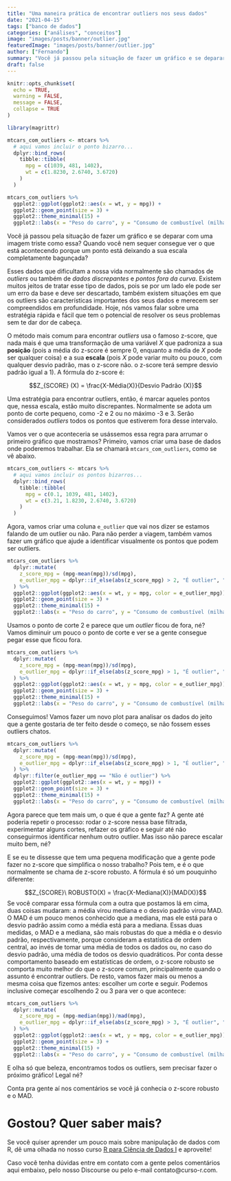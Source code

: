 ```yaml
---
title: "Uma maneira prática de encontrar outliers nos seus dados"
date: "2021-04-15"
tags: ["banco de dados"]
categories: ["análises", "conceitos"]
image: "images/posts/banner/outlier.jpg"
featuredImage: "images/posts/banner/outlier.jpg"
author: ["Fernando"]
summary: "Você já passou pela situação de fazer um gráfico e se deparar com um monte de pontos bizarros? Quando você nem seguer consegue ver o que está acontecendo porque um ponto está deixando a sua escala completamente bagunçada? Hoje, nós vamos falar sobre uma estratégia rápida e fácil que tem o potencial de te ajudar a encontrar todos os seus outliers sem ter dor de cabeça. "
draft: false
---
```


```r
knitr::opts_chunk$set(
  echo = TRUE,
  warning = FALSE, 
  message = FALSE, 
  collapse = TRUE
)
```

```r
library(magrittr)

mtcars_com_outliers <- mtcars %>% 
  # aqui vamos incluir o ponto bizarro...
  dplyr::bind_rows(
    tibble::tibble(
      mpg = c(1039, 481, 1402),
      wt = c(1.8230, 2.6740, 3.6720)
    )
  ) 

mtcars_com_outliers %>% 
  ggplot2::ggplot(ggplot2::aes(x = wt, y = mpg)) +
  ggplot2::geom_point(size = 3) +
  ggplot2::theme_minimal(15) +
  ggplot2::labs(x = "Peso do carro", y = "Consumo de combustível (milhas/galão)")
```


Você já passou pela situação de fazer um gráfico e se deparar com uma imagem triste como essa? Quando você nem sequer consegue ver o que está acontecendo porque um ponto está deixando a sua escala completamente bagunçada?

Esses dados que dificultam a nossa vida normalmente são chamados de _outliers_ ou também de _dados discrepantes_ e _pontos fora da curva_. Existem muitos jeitos de tratar esse tipo de dados, pois se por um lado ele pode ser um erro da base e deve ser descartado, também existem situações em que os outliers são características importantes dos seus dados e merecem ser compreendidos em profundidade. Hoje, nós vamos falar sobre uma estratégia rápida e fácil que tem o potencial de resolver os seus problemas sem te dar dor de cabeça. 

O método mais comum para encontrar _outliers_ usa o famoso z-score, que nada mais é que uma transformação de uma variável $X$ que padroniza a sua **posição** (pois a média do z-score é sempre 0, enquanto a média de $X$ pode ser qualquer coisa) e a sua **escala** (pois $X$ pode variar muito ou pouco, com qualquer desvio padrão, mas o z-score não. o z-score terá sempre desvio padrão igual a 1). A fórmula do z-score é:

$$Z_{SCORE} (X) = \frac{X-Média(X)}{Desvio Padrão (X)}$$

Uma estratégia para encontrar outliers, então, é marcar aqueles pontos que, nessa escala, estão muito discrepantes. Normalmente se adota um ponto de corte pequeno, como -2 e 2 ou no máximo -3 e 3. Serão considerados _outliers_ todos os pontos que estiverem fora desse intervalo.

Vamos ver o que aconteceria se usássemos essa regra para arrumar o primeiro gráfico que mostramos? Primeiro, vamos criar uma base de dados onde poderemos trabalhar. Ela se chamará `mtcars_com_outliers`, como se vê abaixo.

```r

mtcars_com_outliers <- mtcars %>% 
  # aqui vamos incluir os pontos bizarros...
  dplyr::bind_rows(
    tibble::tibble(
      mpg = c(0.1, 1039, 481, 1402),
      wt = c(3.21, 1.8230, 2.6740, 3.6720)
    )
  ) 

```

Agora, vamos criar uma coluna `e_outlier` que vai nos dizer se estamos falando de um outlier ou não. Para não perder a viagem, também vamos fazer um gráfico que ajude a identificar visualmente os pontos que podem ser outliers.

```r
mtcars_com_outliers %>% 
  dplyr::mutate(
    z_score_mpg = (mpg-mean(mpg))/sd(mpg),
    e_outlier_mpg = dplyr::if_else(abs(z_score_mpg) > 2, "É outlier", "Não é outlier")
  ) %>% 
  ggplot2::ggplot(ggplot2::aes(x = wt, y = mpg, color = e_outlier_mpg)) +
  ggplot2::geom_point(size = 3) +
  ggplot2::theme_minimal(15) +
  ggplot2::labs(x = "Peso do carro", y = "Consumo de combustível (milhas/galão)", color = "")
```

Usamos o ponto de corte 2 e parece que um _outlier_ ficou de fora, né? Vamos diminuir um pouco o ponto de corte e ver se a gente consegue pegar esse que ficou fora.

```r
mtcars_com_outliers %>% 
  dplyr::mutate(
    z_score_mpg = (mpg-mean(mpg))/sd(mpg),
    e_outlier_mpg = dplyr::if_else(abs(z_score_mpg) > 1, "É outlier", "Não é outlier")
  ) %>% 
  ggplot2::ggplot(ggplot2::aes(x = wt, y = mpg, color = e_outlier_mpg)) +
  ggplot2::geom_point(size = 3) +
  ggplot2::theme_minimal(15) +
  ggplot2::labs(x = "Peso do carro", y = "Consumo de combustível (milhas/galão)", color = "")
```

Conseguimos! Vamos fazer um novo plot para analisar os dados do jeito que a gente gostaria de ter feito desde o começo, se não fossem esses outliers chatos.

```r
mtcars_com_outliers %>% 
  dplyr::mutate(
    z_score_mpg = (mpg-mean(mpg))/sd(mpg),
    e_outlier_mpg = dplyr::if_else(abs(z_score_mpg) > 1, "É outlier", "Não é outlier")
  ) %>% 
  dplyr::filter(e_outlier_mpg == "Não é outlier") %>% 
  ggplot2::ggplot(ggplot2::aes(x = wt, y = mpg)) +
  ggplot2::geom_point(size = 3) +
  ggplot2::theme_minimal(15) +
  ggplot2::labs(x = "Peso do carro", y = "Consumo de combustível (milhas/galão)", color = "")
```

Agora parece que tem mais um, o que é que a gente faz? A gente até poderia repetir o processo: rodar o z-score nessa base filtrada, experimentar alguns cortes, refazer os gráfico e seguir até não conseguirmos identificar nenhum outro outlier. Mas isso não parece escalar muito bem, né? 

E se eu te dissesse que tem uma pequena modificação que a gente pode fazer no z-score que simplifica o nosso trabalho? Pois tem, e é o que normalmente se chama de z-score robusto. A fórmula é só um pouquinho diferente:

$$Z_{SCORE}\ ROBUSTO(X) = \frac{X-Mediana(X)}{MAD(X)}$$
Se você comparar essa fórmula com a outra que postamos lá em cima, duas coisas mudaram: a média virou mediana e o desvio padrão virou MAD. O MAD é um pouco menos conhecido que a mediana, mas ele está para o desvio padrão assim como a média está para a mediana. Essas duas medidas, o MAD e a mediana, são mais robustas do que a média e o desvio padrão, respectivamente, porque consideram a estatística de ordem central, ao invés de tomar uma média de todos os dados ou, no caso do desvio padrão, uma média de todos os desvio quadráticos. Por conta desse comportamento baseado em estatísticas de ordem, o z-score robusto se comporta muito melhor do que o z-score comum, principalmente quando o assunto é encontrar outliers. De resto, vamos fazer mais ou menos a mesma coisa que fizemos antes: escolher um corte e seguir. Podemos inclusive começar escolhendo 2 ou 3 para ver o que acontece:

```r
mtcars_com_outliers %>% 
  dplyr::mutate(
    z_score_mpg = (mpg-median(mpg))/mad(mpg),
    e_outlier_mpg = dplyr::if_else(abs(z_score_mpg) > 3, "É outlier", "Não é outlier")
  ) %>% 
  ggplot2::ggplot(ggplot2::aes(x = wt, y = mpg, color = e_outlier_mpg)) +
  ggplot2::geom_point(size = 3) +
  ggplot2::theme_minimal(15) +
  ggplot2::labs(x = "Peso do carro", y = "Consumo de combustível (milhas/galão)", color = "")
```

E olha só que beleza, encontramos todos os outliers, sem precisar fazer o próximo gráfico! Legal né?

Conta pra gente aí nos comentários se você já conhecia o z-score robusto e o MAD.

# Gostou? Quer saber mais?

Se você quiser aprender um pouco mais sobre manipulação de dados com R, dê uma olhada no nosso curso [R para Ciência de Dados I](https://curso-r.com/cursos/r4ds-1/) e aproveite!

Caso você tenha dúvidas entre em contato com a gente pelos comentários aqui embaixo, pelo nosso Discourse ou pelo e-mail contato@curso-r.com. 
